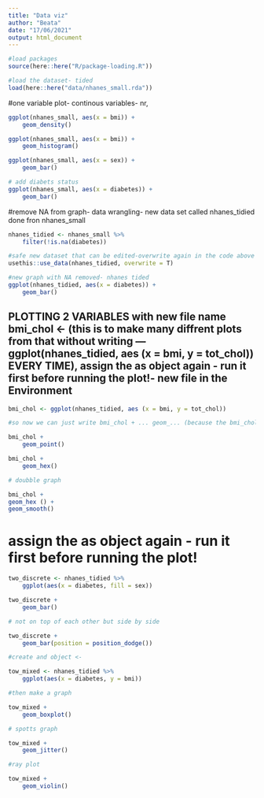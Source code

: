 ```yaml
---
title: "Data viz"
author: "Beata"
date: "17/06/2021"
output: html_document
---
```

```r
#load packages
source(here::here("R/package-loading.R"))

#load the dataset- tided
load(here::here("data/nhanes_small.rda"))

```

#one variable plot- continous variables- nr, 
```r
ggplot(nhanes_small, aes(x = bmi)) +
    geom_density()

ggplot(nhanes_small, aes(x = bmi)) +
    geom_histogram()
```
```r
ggplot(nhanes_small, aes(x = sex)) +
    geom_bar()

# add diabets status
ggplot(nhanes_small, aes(x = diabetes)) +
    geom_bar()
```
#remove NA from graph- data wrangling- new data set called nhanes_tidied done fron nhanes_small
```r
nhanes_tidied <- nhanes_small %>% 
    filter(!is.na(diabetes))

#safe new dataset that can be edited-overwrite again in the code above ...add stuff to code- remove NA fot other value- do not need to safe it with new name. 
usethis::use_data(nhanes_tidied, overwrite = T)

#new graph with NA removed- nhanes tided
ggplot(nhanes_tidied, aes(x = diabetes)) +
    geom_bar()
```

## PLOTTING 2 VARIABLES with new file name bmi_chol <- (this is to make many diffrent plots from that without writing ---ggplot(nhanes_tidied, aes (x = bmi, y = tot_chol)) EVERY TIME), assign the as object again - run it first before running the plot!- new file in the Environment 

```r
bmi_chol <- ggplot(nhanes_tidied, aes (x = bmi, y = tot_chol))

#so now we can just write bmi_chol + ... geom_... (because the bmi_chol + is safed <-... the long function)

bmi_chol +
    geom_point()

bmi_chol +
    geom_hex()

# doubble graph

bmi_chol +
geom_hex () +
geom_smooth()
```

# assign the as object again - run it first before running the plot!
```r
two_discrete <- nhanes_tidied %>% 
    ggplot(aes(x = diabetes, fill = sex))

two_discrete +
    geom_bar()

# not on top of each other but side by side

two_discrete +
    geom_bar(position = position_dodge())
```
```r
#create and object <-  

tow_mixed <- nhanes_tidied %>% 
    ggplot(aes(x = diabetes, y = bmi))

#then make a graph

tow_mixed +
    geom_boxplot()

# spotts graph

tow_mixed +
    geom_jitter()

#ray plot

tow_mixed +
    geom_violin()

```
